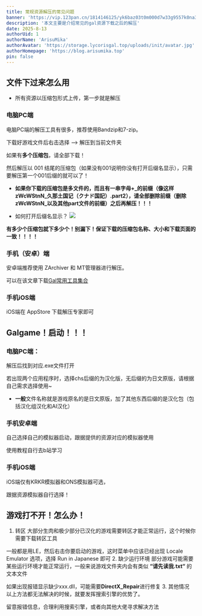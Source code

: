 ```yaml
---
title: 常规资源解压的常见问题
banner: 'https://vip.123pan.cn/1814146125/yk6baz03t0m000d7w33g9557k0na3y6mDIYPAdexAqevAGx1Aqav.jpg'
description: '本文主要是介绍常见的gal资源下载之后的解压'
date: 2025-8-13
authorUid: 1
authorName: 'ArisuMika'
authorAvatar: 'https://storage.lycorisgal.top/uploads/init/avatar.jpg'
authorHomepage: 'https://blog.arisumika.top'
pin: false
---
```

## 文件下过来怎么用
* 所有资源以压缩包形式上传，第一步就是解压
### 电脑PC端
电脑PC端的解压工具有很多，推荐使用Bandzip和7-zip。

下载好游戏文件后右击选择 ——> 解压到当前文件夹

如果有**多个压缩包**，请全部下载！

然后解压以 001 结尾的压缩包（如果没有001说明你没有打开后缀名显示），只需要解压第一个001后缀的就可以了！

* **如果你下载的压缩包是多文件的，而且有一串字母+_的前缀（像这样zWcWStnN_久那土国记（クナド国記）.part2），请全部删除前缀（删除zWcWStnN_以及其他part文件的前缀）之后再解压！！！**

* 如何打开后缀名显示？
![](https://vip.123pan.cn/1814146125/yk6baz03t0m000d7w33g6sjze04wb8sgDIYPAdexAqevAGx1Aqav.png)

**有多少个压缩包就下多少个！别漏下！保证下载的压缩包名称、大小和下载页面的一致！！！！**

### 手机（安卓）端
安卓端推荐使用 ZArchiver 和 MT管理器进行解压。

可以在该文章下载[Gal常用工具集合](https://www.lycorisgal.com/doc/tool/tool)
### 手机iOS端
 iOS端在 AppStore 下载解压专家即可

## Galgame！启动！！！
### 电脑PC端：
解压后找到对应.exe文件打开

若出现两个应用程序时，选择chs后缀的为汉化版，无后缀的为日文原版，请根据自己需求选择使用~

* **一般**文件名称就是游戏原名的是日文原版，加了其他东西后缀的是汉化包（包括汉化组汉化和AI汉化）
### 手机安卓端
自己选择自己的模拟器启动，跟据提供的资源对应的模拟器使用

使用教程自行去b站学习
### 手机iOS端
iOS端仅有KRKR模拟器和ONS模拟器可选，

跟据资源模拟器自行选择！

## 游戏打不开！怎么办！
1. 转区
大部分生肉和极少部分已汉化的游戏需要转区才能正常运行，这个时候你需要下载转区工具

一般都是用LE，然后右击你要启动的游戏，这时菜单中应该已经出现 Locale Emulator 选项，选择 Run in Japanese 即可
2. 缺少运行环境
部分游戏可能需要某些运行环境才能正常运行，一般来说游戏文件夹内会有类似 **“请先读我.txt“** 的文本文件

如果出现报错显示缺少xxx.dll，可能需要**DirectX_Repair**进行修复
3. 其他情况
以上方法都无法解决的时候，就要发挥搜索引擎的优势了。

留意报错信息，合理利用搜索引擎，或者向其他大佬寻求解决方法